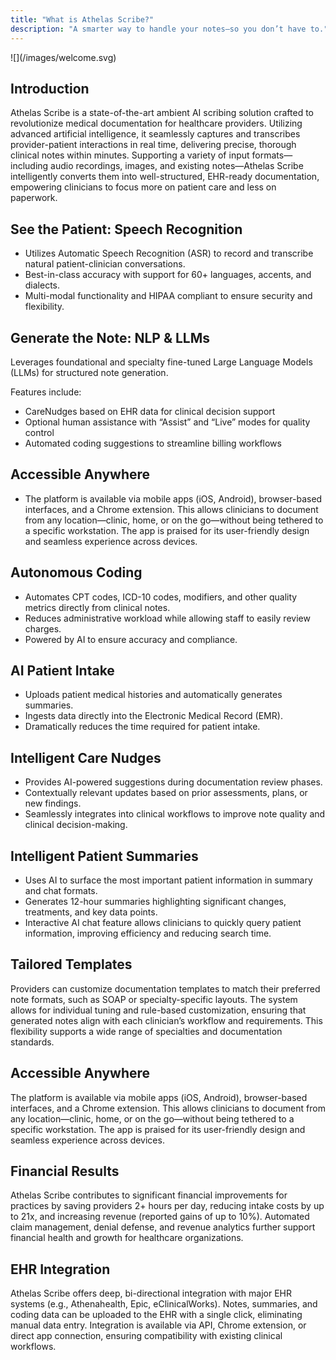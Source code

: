 ```yaml
---
title: "What is Athelas Scribe?"
description: "A smarter way to handle your notes—so you don’t have to."
---
```


<Frame>
  ![](/images/welcome.svg)
</Frame>

## Introduction

Athelas Scribe is a state-of-the-art ambient AI scribing solution crafted to revolutionize medical documentation for healthcare providers. Utilizing advanced artificial intelligence, it seamlessly captures and transcribes provider-patient interactions in real time, delivering precise, thorough clinical notes within minutes. Supporting a variety of input formats—including audio recordings, images, and existing notes—Athelas Scribe intelligently converts them into well-structured, EHR-ready documentation, empowering clinicians to focus more on patient care and less on paperwork.

## See the Patient: Speech Recognition

- Utilizes Automatic Speech Recognition (ASR) to record and transcribe natural patient-clinician conversations.
- Best-in-class accuracy with support for 60\+ languages, accents, and dialects.
- Multi-modal functionality and HIPAA compliant to ensure security and flexibility.

## Generate the Note: NLP & LLMs

Leverages foundational and specialty fine-tuned Large Language Models (LLMs) for structured note generation.

Features include:

- CareNudges based on EHR data for clinical decision support
- Optional human assistance with “Assist” and “Live” modes for quality control
- Automated coding suggestions to streamline billing workflows

## Accessible Anywhere

- The platform is available via mobile apps (iOS, Android), browser-based interfaces, and a Chrome extension. This allows clinicians to document from any location—clinic, home, or on the go—without being tethered to a specific workstation. The app is praised for its user-friendly design and seamless experience across devices.

## Autonomous Coding

- Automates CPT codes, ICD-10 codes, modifiers, and other quality metrics directly from clinical notes.
- Reduces administrative workload while allowing staff to easily review charges.
- Powered by AI to ensure accuracy and compliance.

## AI Patient Intake

- Uploads patient medical histories and automatically generates summaries.
- Ingests data directly into the Electronic Medical Record (EMR).
- Dramatically reduces the time required for patient intake.

## Intelligent Care Nudges

- Provides AI-powered suggestions during documentation review phases.
- Contextually relevant updates based on prior assessments, plans, or new findings.
- Seamlessly integrates into clinical workflows to improve note quality and clinical decision-making.

## Intelligent Patient Summaries

- Uses AI to surface the most important patient information in summary and chat formats.
- Generates 12-hour summaries highlighting significant changes, treatments, and key data points.
- Interactive AI chat feature allows clinicians to quickly query patient information, improving efficiency and reducing search time.

## Tailored Templates

Providers can customize documentation templates to match their preferred note formats, such as SOAP or specialty-specific layouts. The system allows for individual tuning and rule-based customization, ensuring that generated notes align with each clinician’s workflow and requirements. This flexibility supports a wide range of specialties and documentation standards.

## Accessible Anywhere

The platform is available via mobile apps (iOS, Android), browser-based interfaces, and a Chrome extension. This allows clinicians to document from any location—clinic, home, or on the go—without being tethered to a specific workstation. The app is praised for its user-friendly design and seamless experience across devices.

## Financial Results

Athelas Scribe contributes to significant financial improvements for practices by saving providers 2\+ hours per day, reducing intake costs by up to 21x, and increasing revenue (reported gains of up to 10%). Automated claim management, denial defense, and revenue analytics further support financial health and growth for healthcare organizations.

## EHR Integration

Athelas Scribe offers deep, bi-directional integration with major EHR systems (e.g., Athenahealth, Epic, eClinicalWorks). Notes, summaries, and coding data can be uploaded to the EHR with a single click, eliminating manual data entry. Integration is available via API, Chrome extension, or direct app connection, ensuring compatibility with existing clinical workflows.